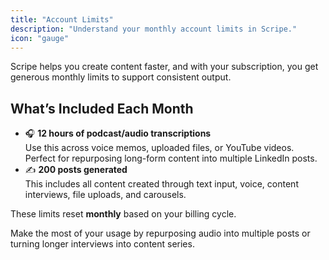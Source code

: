 ```yaml
---
title: "Account Limits"
description: "Understand your monthly account limits in Scripe."
icon: "gauge"
---
```


Scripe helps you create content faster, and with your subscription, you get generous monthly limits to support consistent output.

## What’s Included Each Month

- 🎧 **12 hours of podcast/audio transcriptions**\
  Use this across voice memos, uploaded files, or YouTube videos. Perfect for repurposing long-form content into multiple LinkedIn posts.
- ✍️ **200 posts generated**\
  This includes all content created through text input, voice, content interviews, file uploads, and carousels.

These limits reset **monthly** based on your billing cycle.

<Tip>
  Make the most of your usage by repurposing audio into multiple posts or turning longer interviews into content series.
</Tip>